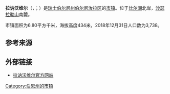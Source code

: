 {{noteTA|G1=瑞士地名}}
{{Infobox settlement
| name = 拉讷沃维尔
| native_name = {{lang|fr|La Neuveville}}
| settlement_type = [[市镇_(瑞士)|瑞士市镇]]
| image_skyline = La Neuveville.JPG
| image_caption = 拉讷沃维尔风光
| image_seal = La Neuveville-coat of arms.svg
| image_map = Karte Gemeinde La Neuveville 2015.png
| map_caption = 拉讷沃维尔在伯尔尼汝拉区的位置
| pushpin_map = Switzerland
| pushpin_relief = Switzerland relief location map.jpg
| pushpin_label_position = right
| pushpin_map_caption = 拉讷沃维尔在瑞士的位置
| subdivision_type = 国家
| subdivision_name = {{CHE}}
| subdivision_type1 = [[瑞士行政区划|州]]
| subdivision_name1 = {{flagicon|Bern|size=16px}} [[伯尔尼州|伯尔尼州]]
| subdivision_type2 = [[区_(瑞士)|区]]
| subdivision_name2 = [[伯尔尼汝拉区|伯尔尼汝拉区]]
| elevation_m = 434
| area_footnotes = <ref name=面积>{{cite web|url=https://www.bfs.admin.ch/bfs/de/home/statistiken/raum-umwelt/bodennutzung-bedeckung/gesamtspektrum-regionalen-stufen/gemeinden.html|title=Arealstatistik Standard - Gemeinden nach 4 Hauptbereichen|trans_title=瑞士联邦按四种用地类型划分的市镇面积统计表|date=2018-11-26|publisher=[[瑞士联邦统计署|瑞士联邦统计署]]|language=de|accessdate=2019-12-07|archive-date=2019-11-15|archive-url=https://web.archive.org/web/20191115011326/https://www.bfs.admin.ch/bfs/de/home/statistiken/raum-umwelt/bodennutzung-bedeckung/gesamtspektrum-regionalen-stufen/gemeinden.html|dead-url=no}}</ref>
| area_total_km2 = 6.80
| population_as_of = 2018年12月31日
| population_footnotes = <ref>{{cite web|url=https://www.bfs.admin.ch/bfs/de/home/statistiken/bevoelkerung.assetdetail.7966022.html|title=Ständige Wohnbevölkerung nach Staatsangehörigkeitskategorie, Geschlecht und Gemeinde, Provisorische Jahresergebnisse, 2018|trans_title=瑞士联邦2018年按国籍、性别和市镇划分的常住人口统计表|date=2019-04-09|publisher=[[瑞士联邦统计署|瑞士联邦统计署]]|language=de|accessdate=2019-12-07|archive-date=2019-04-11|archive-url=https://web.archive.org/web/20190411063248/https://www.bfs.admin.ch/bfs/de/home/statistiken/bevoelkerung.assetdetail.7966022.html|dead-url=no}}</ref>
| population_total = 3738
| population_density_km2 = auto
| timezone = [[欧洲中部时间|CET]]
| utc_offset = +1
| timezone_DST = [[欧洲中部夏令时间|CEST]]
| utc_offset_DST = +2
| coordinates = {{coord|47|3|55|N|7|5|40|E|region:|display=inline,title}}
| postal_code_type = [[瑞士邮政编码系统|邮政编码]]
| postal_code = 2520
| blank_name = [[瑞士市镇官方编号|官方编号]]
| blank_info = 0723
| website = {{url|www.neuveville.ch}}
}}

'''拉讷沃维尔'''（{{lang-fr|La Neuveville}}，{{IPA-fr|la nœvvil}}；{{lang-de|label=德语旧名|Neuenstadt}}）是[[瑞士|瑞士]][[伯尔尼州|伯尔尼州]][[伯尔尼汝拉区|伯尔尼汝拉区]]的[[市镇_(瑞士)|市镇]]。位于[[比尔湖|比尔湖]]北岸，[[沙瑟拉勒山|沙瑟拉勒山]]南麓。

市镇面积为6.80平方千米，海拔高度434米，2018年12月31日人口数为3,738。

== 参考来源 ==
{{reflist}}

== 外部链接 ==
* [http://www.neuveville.ch 拉讷沃维尔官方网站] {{Wayback|url=http://www.neuveville.ch/ |date=20071007141719 }} {{fr icon}}

{{Switzerland-geo-stub}}
{{伯尔尼州区划}}
{{DEFAULTSORT:La Neuveville}}
[[Category:伯恩州的市镇|Category:伯恩州的市镇]]